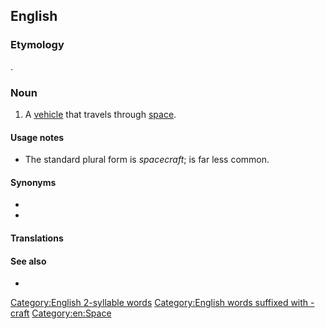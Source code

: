 ==English==
{{wikipedia}}

===Etymology===
{{compound|space|craft|lang=en}}.

===Noun===
{{en-noun|spacecraft|spacecrafts}}

# A [[vehicle]] that travels through [[space]].

====Usage notes====
* The standard plural form is ''spacecraft''; {{m|en|spacecrafts}} is far less common.

====Synonyms====
* {{l|en|spaceship}}
* {{l|en|space vehicle}}

====Translations====
{{trans-see|vehicle that travels through space|spaceship}}

====See also====
* {{l|en|space shuttle}}

[[Category:English 2-syllable words]]
[[Category:English words suffixed with -craft]]
[[Category:en:Space]]